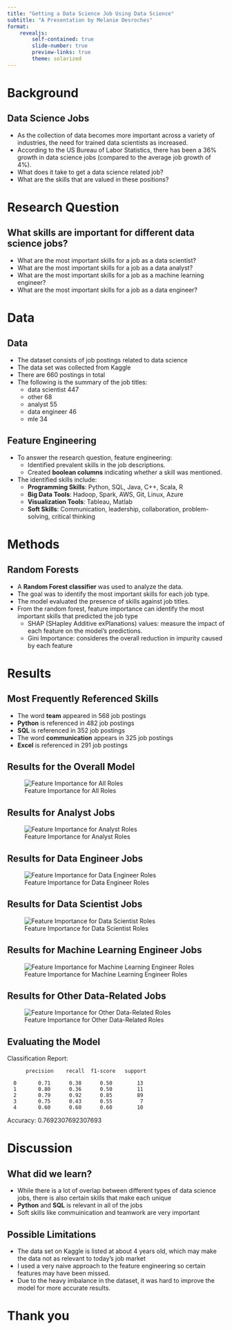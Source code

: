 ```yaml
---
title: "Getting a Data Science Job Using Data Science"
subtitle: "A Presentation by Melanie Desroches"
format:
    revealjs:
        self-contained: true
        slide-number: true
        preview-links: true
        theme: solarized
---
```


# Background

## Data Science Jobs

- As the collection of data becomes more important across a variety of industries,
the need for trained data scientists as increased. 
- According to the US Bureau of Labor Statistics, there has been a 36% growth in 
data science jobs (compared to the average job growth of 4%).
- What does it take to get a data science related job?
- What are the skills that are valued in these positions?

# Research Question

## What skills are important for different data science jobs?

- What are the most important skills for a job as a data scientist?
- What are the most important skills for a job as a data analyst?
- What are the most important skills for a job as a machine learning engineer?
- What are the most important skills for a job as a data engineer?

# Data

## Data

- The dataset consists of job postings related to data science
- The data set was collected from Kaggle
- There are 660 postings in total
- The following is the summary of the job titles:
  - data scientist    447
  - other              68
  - analyst            55
  - data engineer      46
  - mle                34

## Feature Engineering

- To answer the research question, feature engineering:  
  - Identified prevalent skills in the job descriptions.  
  - Created **boolean columns** indicating whether a skill was mentioned.  
- The identified skills include:  
  - **Programming Skills**: Python, SQL, Java, C++, Scala, R  
  - **Big Data Tools**: Hadoop, Spark, AWS, Git, Linux, Azure  
  - **Visualization Tools**: Tableau, Matlab  
  - **Soft Skills**: Communication, leadership, collaboration, problem-solving, critical thinking  

# Methods

## Random Forests

- A **Random Forest classifier** was used to analyze the data.  
- The goal was to identify the most important skills for each job type.  
- The model evaluated the presence of skills against job titles.
- From the random forest, feature importance can identify the most important skills that predicted the job type
  - SHAP (SHapley Additive exPlanations) values: measure the impact of each feature on the model's predictions.
  - Gini Importance: consideres the overall reduction in impurity caused by each feature

# Results

## Most Frequently Referenced Skills

- The word **team** appeared in 568 job postings 
- **Python** is referenced in 482 job postings
- **SQL** is referenced in 352 job postings
- The word **communication** appears in 325 job postings
- **Excel** is referenced in 291 job postings

## Results for the Overall Model

![Feature Importance for All Roles](../images/gini_importance.png)

## Results for Analyst Jobs

![Feature Importance for Analyst Roles](../images/analyst_fi.png)

## Results for Data Engineer Jobs

![Feature Importance for Data Engineer Roles](../images/data_engineer_fi.png)

## Results for Data Scientist Jobs

![Feature Importance for Data Scientist Roles](../images/data_scientist_fi.png)

## Results for Machine Learning Engineer Jobs

![Feature Importance for Machine Learning Engineer Roles](../images/mle_fi.png)

## Results for Other Data-Related Jobs

![Feature Importance for Other Data-Related Roles](../images/other_fi.png)

## Evaluating the Model

Classification Report:

          precision    recall  f1-score   support

      0       0.71      0.38      0.50        13
      1       0.80      0.36      0.50        11
      2       0.79      0.92      0.85        89
      3       0.75      0.43      0.55         7
      4       0.60      0.60      0.60        10

Accuracy: 0.7692307692307693


# Discussion

## What did we learn?

- While there is a lot of overlap between different types of data science jobs,
there is also certain skills that make each unique
- **Python** and **SQL** is relevant in all of the jobs
- Soft skills like commuinication and teamwork are very important


## Possible Limitations

- The data set on Kaggle is listed at about 4 years old, which may make the data
not as relevant to today's job market
- I used a very naive approach to the feature engineering so 
certain features may have been missed.
- Due to the heavy imbalance in the dataset, it was hard to improve the model
for more accurate results.

# Thank you

